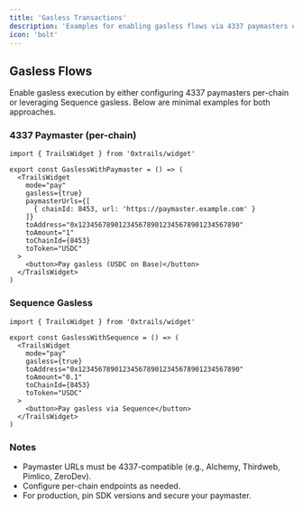 ```yaml
---
title: 'Gasless Transactions'
description: 'Examples for enabling gasless flows via 4337 paymasters or Sequence'
icon: 'bolt'
---
```


## Gasless Flows

Enable gasless execution by either configuring 4337 paymasters per-chain or leveraging Sequence gasless. Below are minimal examples for both approaches.

### 4337 Paymaster (per-chain)

```tsx
import { TrailsWidget } from '0xtrails/widget'

export const GaslessWithPaymaster = () => (
  <TrailsWidget
    mode="pay"
    gasless={true}
    paymasterUrls={[
      { chainId: 8453, url: 'https://paymaster.example.com' }
    ]}
    toAddress="0x1234567890123456789012345678901234567890"
    toAmount="1"
    toChainId={8453}
    toToken="USDC"
  >
    <button>Pay gasless (USDC on Base)</button>
  </TrailsWidget>
)
```

### Sequence Gasless

```tsx
import { TrailsWidget } from '0xtrails/widget'

export const GaslessWithSequence = () => (
  <TrailsWidget
    mode="pay"
    gasless={true}
    toAddress="0x1234567890123456789012345678901234567890"
    toAmount="0.1"
    toChainId={8453}
    toToken="USDC"
  >
    <button>Pay gasless via Sequence</button>
  </TrailsWidget>
)
```

### Notes

- Paymaster URLs must be 4337-compatible (e.g., Alchemy, Thirdweb, Pimlico, ZeroDev).
- Configure per-chain endpoints as needed.
- For production, pin SDK versions and secure your paymaster.


